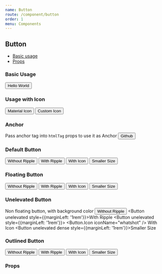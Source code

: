 ```yaml
---
name: Button
route: /component/button
order: 1
menu: Components
---
```



## Button

- [Basic usage](#basic-usage)
- [Props](#props)

### Basic Usage
<Playground>
  <Button>Hello World</Button>
</Playground>

### Usage with Icon
<Playground>
  <Button><Button.Icon iconName="whatshot" />Material Icon</Button>
  <Button style={{marginLeft: '1rem'}}><LikeIcon className="mdc-button__icon" />Custom Icon</Button>
</Playground>

### Anchor
Pass anchor tag into `htmlTag` props to use it as Anchor
<Playground>
  <Button htmlTag='a' href="https://github.com/louis-pvs/mrcw" target="_blank">
    <GithubIcon className="mdc-button__icon" />Github
  </Button>
</Playground>

### Default Button
<Playground>
  <Button ripple={false}>Without Ripple</Button>
  <Button style={{marginLeft: '1rem'}}>With Ripple</Button>
  <Button style={{marginLeft: '1rem'}}>
    <Button.Icon iconName="whatshot" />
    With Icon
  </Button>
  <Button dense style={{marginLeft: '1rem'}}>Smaller Size</Button>
</Playground>

### Floating Button
<Playground>
  <Button raised ripple={false}>Without Ripple</Button>
  <Button raised style={{marginLeft: '1rem'}}>With Ripple</Button>
  <Button raised style={{marginLeft: '1rem'}}>
    <Button.Icon iconName="whatshot" />
    With Icon
  </Button>
  <Button raised dense style={{marginLeft: '1rem'}}>Smaller Size</Button>
</Playground>

### Unelevated Button
Non floating button, with background color
<Playground>
  <Button unelevated ripple={false}>Without Ripple</Button>
  <Button unelevated style={{marginLeft: '1rem'}}>With Ripple</Button>
  <Button unelevated style={{marginLeft: '1rem'}}>
    <Button.Icon iconName="whatshot" />
    With Icon
  </Button>
  <Button unelevated dense style={{marginLeft: '1rem'}}>Smaller Size</Button>  
</Playground>

### Outlined Button
<Playground>
  <Button outlined ripple={false}>Without Ripple</Button>
  <Button outlined style={{marginLeft: '1rem'}}>With Ripple</Button>
  <Button outlined style={{marginLeft: '1rem'}}>
    <Button.Icon iconName="whatshot" />
    With Icon
  </Button>
  <Button outlined dense style={{marginLeft: '1rem'}}>Smaller Size</Button>  
</Playground>

### Props
<PropsTable of={Button} />
